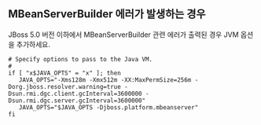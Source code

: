 ## MBeanServerBuilder 에러가 발생하는 경우

JBoss 5.0 버전 이하에서 MBeanServerBuilder 관련 에러가 출력된 경우 JVM 옵션을 추가하세요.

```apacheconf title='(JBoss_Path)/bin/run.conf' {5} showLineNumbers
# Specify options to pass to the Java VM.
#
if [ "x$JAVA_OPTS" = "x" ]; then
   JAVA_OPTS="-Xms128m -Xmx512m -XX:MaxPermSize=256m -Dorg.jboss.resolver.warning=true -Dsun.rmi.dgc.client.gcInterval=3600000 -Dsun.rmi.dgc.server.gcInterval=3600000"
   JAVA_OPTS="$JAVA_OPTS -Djboss.platform.mbeanserver"
fi
```